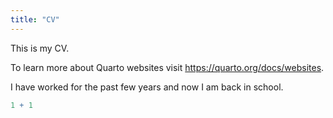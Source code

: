```yaml
---
title: "CV"
---
```


This is my CV.

To learn more about Quarto websites visit <https://quarto.org/docs/websites>.

I have worked for the past few years and now I am back in school.

```r
1 + 1
```
